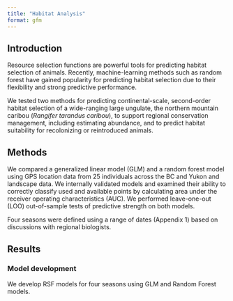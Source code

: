 ```yaml
---
title: "Habitat Analysis"
format: gfm
---
```


## Introduction

Resource selection functions are powerful tools for predicting habitat selection of animals. Recently, machine-learning methods such as random forest have gained popularity for predicting habitat selection due to their flexibility and strong predictive performance.

We tested two methods for predicting continental-scale, second-order habitat selection of a wide-ranging large ungulate, the northern mountain caribou (*Rangifer tarandus caribou*), to support regional conservation management, including estimating abundance, and to predict habitat suitability for recolonizing or reintroduced animals.

## Methods

We compared a generalized linear model (GLM) and a random forest model using GPS location data from 25 individuals across the BC and Yukon and landscape data. We internally validated models and examined their ability to correctly classify used and available points by calculating area under the receiver operating characteristics (AUC). We performed leave-one-out (LOO) out-of-sample tests of predictive strength on both models.

Four seasons were defined using a range of dates (Appendix 1) based on discussions with regional biologists. 

## Results

### Model development

We develop RSF models for four seasons using GLM and Random Forest models.
